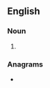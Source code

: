 ==English==

===Noun===
{{head|en|noun plural form}}

# {{plural of|saucer|lang=en}}

===Anagrams===
* {{anagrams|en|a=acerssu|Suraces|causers|cesuras|sucrase}}